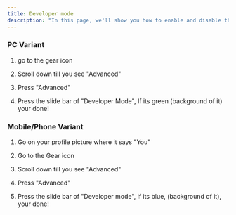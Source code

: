 ```yaml
---
title: Developer mode
description: "In this page, we'll show you how to enable and disable the developer mode"
---
```


### PC Variant

1. go to the gear icon

2. Scroll down till you see "Advanced"

3. Press "Advanced"

4. Press the slide bar of "Developer Mode", If its green (background of it) your done!

### Mobile/Phone Variant

1. Go on your profile picture where it says "You"

2. Go to the Gear icon

3. Scroll down till you see "Advanced"

4. Press "Advanced"

5. Press the slide bar of "Developer mode", if its blue, (background of it), your done!